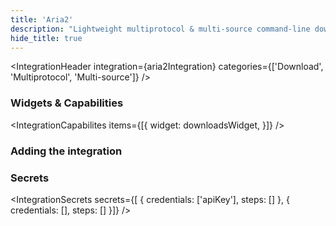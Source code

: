```yaml
---
title: 'Aria2'
description: "Lightweight multiprotocol & multi-source command-line download utility. It supports HTTP/HTTPS, FTP, SFTP, BitTorrent and Metalink"
hide_title: true
---
```



<IntegrationHeader
  integration={aria2Integration}
  categories={['Download', 'Multiprotocol', 'Multi-source']}
/>

### Widgets & Capabilities
<IntegrationCapabilites
  items={[{
    widget: downloadsWidget,
  }]}
/>

### Adding the integration
<AddingIntegration />

### Secrets
<IntegrationSecrets secrets={[
  {
    credentials: ['apiKey'],
    steps: []
  },
  {
    credentials: [],
    steps: []
  }]} />